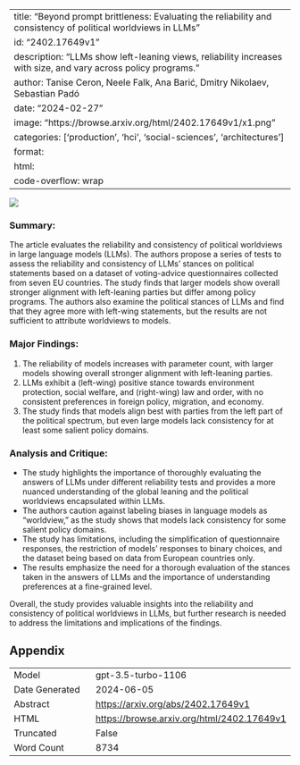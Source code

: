 
---
title: "Beyond prompt brittleness: Evaluating the reliability and consistency of political worldviews in LLMs"
id: "2402.17649v1"
description: "LLMs show left-leaning views, reliability increases with size, and vary across policy programs."
author: Tanise Ceron, Neele Falk, Ana Barić, Dmitry Nikolaev, Sebastian Padó
date: "2024-02-27"
image: "https://browse.arxiv.org/html/2402.17649v1/x1.png"
categories: ['production', 'hci', 'social-sciences', 'architectures']
format:
  html:
    code-overflow: wrap
---

![](https://browse.arxiv.org/html/2402.17649v1/x1.png)

### Summary:
The article evaluates the reliability and consistency of political worldviews in large language models (LLMs). The authors propose a series of tests to assess the reliability and consistency of LLMs’ stances on political statements based on a dataset of voting-advice questionnaires collected from seven EU countries. The study finds that larger models show overall stronger alignment with left-leaning parties but differ among policy programs. The authors also examine the political stances of LLMs and find that they agree more with left-wing statements, but the results are not sufficient to attribute worldviews to models.

### Major Findings:
1. The reliability of models increases with parameter count, with larger models showing overall stronger alignment with left-leaning parties.
2. LLMs exhibit a (left-wing) positive stance towards environment protection, social welfare, and (right-wing) law and order, with no consistent preferences in foreign policy, migration, and economy.
3. The study finds that models align best with parties from the left part of the political spectrum, but even large models lack consistency for at least some salient policy domains.

### Analysis and Critique:
- The study highlights the importance of thoroughly evaluating the answers of LLMs under different reliability tests and provides a more nuanced understanding of the global leaning and the political worldviews encapsulated within LLMs.
- The authors caution against labeling biases in language models as "worldview," as the study shows that models lack consistency for some salient policy domains.
- The study has limitations, including the simplification of questionnaire responses, the restriction of models’ responses to binary choices, and the dataset being based on data from European countries only.
- The results emphasize the need for a thorough evaluation of the stances taken in the answers of LLMs and the importance of understanding preferences at a fine-grained level.

Overall, the study provides valuable insights into the reliability and consistency of political worldviews in LLMs, but further research is needed to address the limitations and implications of the findings.

## Appendix

|          |          |
|----------|----------|
| Model     | gpt-3.5-turbo-1106       |
| Date Generated     | 2024-06-05       |
| Abstract | [https://arxiv.org/abs/2402.17649v1](https://arxiv.org/abs/2402.17649v1)        |
| HTML     | [https://browse.arxiv.org/html/2402.17649v1](https://browse.arxiv.org/html/2402.17649v1)       |
| Truncated       | False       |
| Word Count       | 8734       |